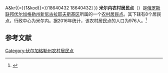{{Infobox Settlement
| official_name = 米尔内农村居民点
| native_name = Мирное сельское поселение
| settlement_type = [[农村居民点|农村居民点]]
| subdivision_type = [[国家|国家]]
| subdivision_type1 = [[州_(俄罗斯)|州]]
| subdivision_type2 = [[区_(苏联)|区]]
| subdivision_name = {{RUS}}
| subdivision_name1 = [[伏尔加格勒州|伏尔加格勒州]]
| subdivision_name2 = [[新尼古拉耶夫斯基区|新尼古拉耶夫斯基区]]
| seat_type = 行政中心
| seat = 米尔内
| population_as_of=2016
| population_footnotes = <ref name=stat />
| population_total = 976
| coordinates_display = inline,title
| latd = 51 | latm = 11 | lats = 06 | latNS = N
| longd = 42 | longm = 49 | longs = 11 | longEW = E
| timezone = [[莫斯科时间|MSK]]
| utc_offset = +3
| blank_name = [[俄罗斯市政土地区划代码|OKTMO编码]]
| blank_info = [http://classif.spb.ru/classificators/view/tma.php?st{{=}}A&kr{{=}}1&kod{{=}}18640432 18640432]
}}
'''米尔内农村居民点'''（{{lang-ru|Мирное сельское поселение}}）是[[俄罗斯联邦|俄罗斯联邦]][[伏尔加格勒州|伏尔加格勒州]][[新尼古拉耶夫斯基区|新尼古拉耶夫斯基区]]所属的一个[[农村居民点|农村居民点]]。其下辖有8个居民点，行政中心为米尔内。据2016年统计，该农村居民点的人口为976人。<ref name=stat>{{cite web | url = http://www.gks.ru/free_doc/doc_2016/bul_dr/mun_obr2016.rar | title = Численность населения Российской Федерации по муниципальным образованиям на 1 января 2016 года | language = ru | accessdate = 2016-12-20 | archive-date = 2019-05-13 | archive-url = https://web.archive.org/web/20190513150350/http://www.gks.ru/free_doc/doc_2016/bul_dr/mun_obr2016.rar | dead-url = no }}</ref>

== 参考文献 ==
{{reflist}}

{{Russia-stub}}

[[Category:伏尔加格勒州农村居民点|Category:伏尔加格勒州农村居民点]]